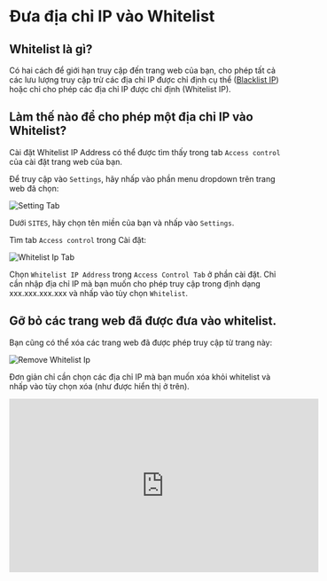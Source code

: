 # Đưa địa chỉ IP vào Whitelist

## Whitelist là gì?

Có hai cách để giới hạn truy cập đến trang web của bạn, cho phép tất cả các lưu lượng truy cập trừ các địa chỉ IP được
chỉ định cụ thể ([Blacklist IP](blacklist-ip)) hoặc chỉ cho phép các địa chỉ IP được chỉ định (Whitelist IP).

## Làm thế nào để cho phép một địa chỉ IP vào Whitelist?

Cài đặt Whitelist IP Address có thể được tìm thấy trong tab `Access control` của cài đặt trang web của bạn.

Để truy cập vào `Settings`, hãy nhấp vào phần menu dropdown trên trang web đã chọn:

![Setting Tab](/img/security-center/overview/settings-tab.png)

Dưới `SITES`, hãy chọn tên miền của bạn và nhấp vào `Settings`.

Tìm tab `Access control` trong Cài đặt:

![Whitelist Ip Tab](/img/security-center/access-control/whitelist-ip-whitelist-ip-tab.png)

Chọn `Whitelist IP Address` trong `Access Control Tab` ở phần cài đặt. Chỉ cần nhập địa chỉ IP mà bạn muốn cho
phép truy cập trong định dạng xxx.xxx.xxx.xxx và nhấp vào tùy chọn `Whitelist`.

## Gỡ bỏ các trang web đã được đưa vào whitelist.

Bạn cũng có thể xóa các trang web đã được phép truy cập từ trang này:

![Remove Whitelist Ip](/img/security-center/access-control/whitelist-ip-remove-whitelist.png)

Đơn giản chỉ cần chọn các địa chỉ IP mà bạn muốn xóa khỏi whitelist và nhấp vào tùy chọn xóa (như được hiển thị ở trên).

<iframe width="558" height="313" src="https://www.youtube.com/embed/Dr2r9O3hP4A"
        title="Polaris Walkthrough: Access Control" frameborder="0"
        allow="accelerometer; autoplay; clipboard-write; encrypted-media; gyroscope; picture-in-picture; web-share"
        allowfullscreen></iframe>
